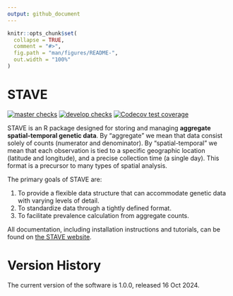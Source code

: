 ```yaml
---
output: github_document
---
```


<!-- README.md is generated from README.Rmd. Please edit that file -->

```r
knitr::opts_chunk$set(
  collapse = TRUE,
  comment = "#>",
  fig.path = "man/figures/README-",
  out.width = "100%"
)
```

# STAVE

[![master checks](https://github.com/mrc-ide/STAVE/workflows/checks_main/badge.svg)](https://github.com/mrc-ide/STAVE/actions)
[![develop checks](https://github.com/mrc-ide/STAVE/workflows/checks_develop/badge.svg)](https://github.com/mrc-ide/STAVE/actions)
[![Codecov test coverage](https://codecov.io/gh/mrc-ide/STAVE/branch/main/graph/badge.svg)](https://app.codecov.io/gh/mrc-ide/STAVE?branch=main)

STAVE is an R package designed for storing and managing **aggregate
spatial-temporal genetic data**. By “aggregate” we mean that data consist solely
of counts (numerator and denominator). By “spatial-temporal” we mean that each
observation is tied to a specific geographic location (latitude and longitude),
and a precise collection time (a single day). This format is a precursor to many
types of spatial analysis.

The primary goals of STAVE are:

1. To provide a flexible data structure that can accommodate genetic data with varying levels of detail.
2. To standardize data through a tightly defined format.
3. To facilitate prevalence calculation from aggregate counts.

All documentation, including installation instructions and tutorials, can be found on [the STAVE website](https://mrc-ide.github.io/STAVE/).


# Version History

The current version of the software is 1.0.0, released 16 Oct 2024.
